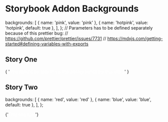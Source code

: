 
# Storybook Addon Backgrounds

  backgrounds: [
    { name: 'pink', value: 'pink' },
    { name: 'hotpink', value: 'hotpink', default: true },
  ],
};
// Parameters has to be defined separately because of this prettier bug:
// <https://github.com/prettier/prettier/issues/7731>
// <https://mdxjs.com/getting-started#defining-variables-with-exports>

<Meta title="Examples/Addons/Backgrounds" parameters={metaParameters} />

## Story One

<Preview>
  <Story name="Story 1" height="100px">
    {
      '<span style="color: white">You should be able to switch backgrounds for this story</span>'
    }
  </Story>
</Preview>

## Story Two

  backgrounds: [
    { name: 'red', value: 'red' },
    { name: 'blue', value: 'blue', default: true },
  ],
};

<Preview>
  <Story name="Story 2" height="100px" parameters={storyParameters}>
    {'<span style="color: white">This one too!</span>'}
  </Story>
</Preview>

